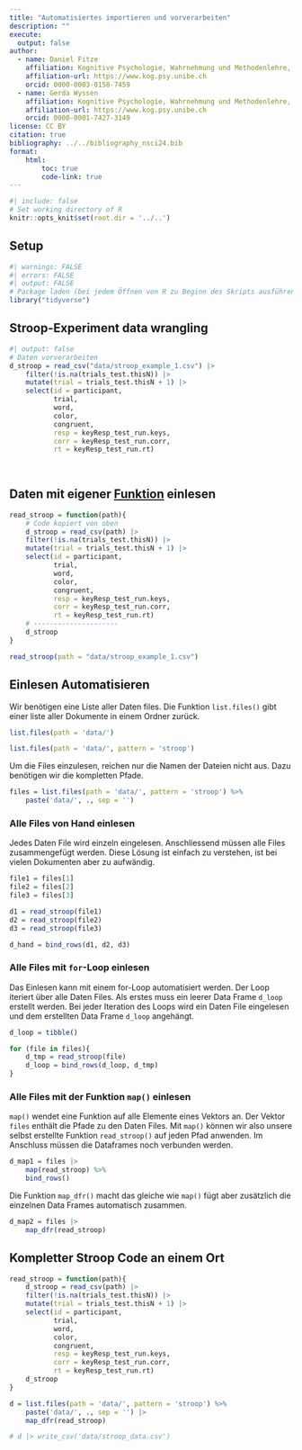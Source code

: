 ```yaml
---
title: "Automatisiertes importieren und vorverarbeiten"
description: ""
execute:
  output: false
author:
  - name: Daniel Fitze
    affiliation: Kognitive Psychologie, Wahrnehmung und Methodenlehre, Universität Bern 
    affiliation-url: https://www.kog.psy.unibe.ch
    orcid: 0000-0003-0158-7459  
  - name: Gerda Wyssen
    affiliation: Kognitive Psychologie, Wahrnehmung und Methodenlehre, Universität Bern 
    affiliation-url: https://www.kog.psy.unibe.ch
    orcid: 0000-0001-7427-3149
license: CC BY
citation: true
bibliography: ../../bibliography_nsci24.bib
format:
    html:
        toc: true
        code-link: true
---
```


```r
#| include: false
# Set working directory of R
knitr::opts_knit$set(root.dir = '../..')
```


## Setup

```r
#| warnings: FALSE
#| errors: FALSE
#| output: FALSE
# Package laden (bei jedem Öffnen von R zu Beginn des Skripts ausführen)
library("tidyverse") 
```

## **Stroop-Experiment** data wrangling

```r
#| output: false
# Daten vorverarbeiten
d_stroop = read_csv("data/stroop_example_1.csv") |>
    filter(!is.na(trials_test.thisN)) |>
    mutate(trial = trials_test.thisN + 1) |>
    select(id = participant, 
           trial,
           word, 
           color, 
           congruent, 
           resp = keyResp_test_run.keys, 
           corr = keyResp_test_run.corr, 
           rt = keyResp_test_run.rt)
    
           
```


## Daten mit eigener [Funktion](https://kogpsy.github.io/neuroscicomplabFS24/pages/chapters/programmieren_2.html#funktionen) einlesen

```r
read_stroop = function(path){
    # Code kopiert von oben
    d_stroop = read_csv(path) |>
    filter(!is.na(trials_test.thisN)) |>
    mutate(trial = trials_test.thisN + 1) |>
    select(id = participant, 
           trial,
           word, 
           color, 
           congruent, 
           resp = keyResp_test_run.keys, 
           corr = keyResp_test_run.corr, 
           rt = keyResp_test_run.rt)
    # ---------------------
    d_stroop
}

read_stroop(path = "data/stroop_example_1.csv")
```

## Einlesen Automatisieren

Wir benötigen eine Liste aller Daten files. Die Funktion `list.files()` gibt einer liste aller Dokumente in einem Ordner zurück.
```r
list.files(path = 'data/')

list.files(path = 'data/', pattern = 'stroop')
```
Um die Files einzulesen, reichen nur die Namen der Dateien nicht aus. Dazu benötigen wir die kompletten Pfade.
```r
files = list.files(path = 'data/', pattern = 'stroop') %>% 
    paste('data/', ., sep = '')
```

### Alle Files von Hand einlesen
Jedes Daten File wird einzeln eingelesen. Anschliessend müssen alle Files zusammengefügt werden. Diese Lösung ist einfach zu verstehen, ist bei vielen Dokumenten aber zu aufwändig.
```r
file1 = files[1]
file2 = files[2]
file3 = files[3]

d1 = read_stroop(file1)
d2 = read_stroop(file2)
d3 = read_stroop(file3)

d_hand = bind_rows(d1, d2, d3)
```

### Alle Files mit `for`-Loop einlesen
Das Einlesen kann mit einem for-Loop automatisiert werden. Der Loop iteriert über alle Daten Files. Als erstes muss ein leerer Data Frame `d_loop` erstellt werden. Bei jeder Iteration des Loops wird ein Daten File eingelesen und dem erstellten Data Frame `d_loop` angehängt.
```r
d_loop = tibble()

for (file in files){
    d_tmp = read_stroop(file)
    d_loop = bind_rows(d_loop, d_tmp)
}

```

### Alle Files mit der Funktion `map()` einlesen
`map()` wendet eine Funktion auf alle Elemente eines Vektors an. Der Vektor `files` enthält die Pfade zu den Daten Files. Mit `map()` können wir also unsere selbst erstellte Funktion `read_stroop()` auf jeden Pfad anwenden. Im Anschluss müssen die Dataframes noch verbunden werden. 
```r
d_map1 = files |>
    map(read_stroop) %>%
    bind_rows()
```

Die Funktion `map_dfr()` macht das gleiche wie `map()` fügt aber zusätzlich die einzelnen Data Frames automatisch zusammen.
```r
d_map2 = files |>
    map_dfr(read_stroop)
```

## Kompletter Stroop Code an einem Ort

```r
read_stroop = function(path){
    d_stroop = read_csv(path) |>
    filter(!is.na(trials_test.thisN)) |>
    mutate(trial = trials_test.thisN + 1) |>
    select(id = participant, 
           trial,
           word, 
           color, 
           congruent, 
           resp = keyResp_test_run.keys, 
           corr = keyResp_test_run.corr, 
           rt = keyResp_test_run.rt)
    d_stroop
}

d = list.files(path = 'data/', pattern = 'stroop') %>% 
    paste('data/', ., sep = '') |>
    map_dfr(read_stroop)

# d |> write_csv('data/stroop_data.csv')
```

